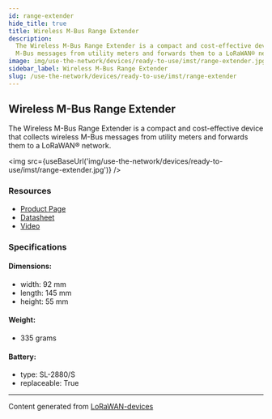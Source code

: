 ```yaml
---
id: range-extender
hide_title: true
title: Wireless M-Bus Range Extender
description:
  The Wireless M-Bus Range Extender is a compact and cost-effective device that collects wireless
  M-Bus messages from utility meters and forwards them to a LoRaWAN® network.
image: img/use-the-network/devices/ready-to-use/imst/range-extender.jpg
sidebar_label: Wireless M-Bus Range Extender
slug: /use-the-network/devices/ready-to-use/imst/range-extender
---
```



## Wireless M-Bus Range Extender

The Wireless M-Bus Range Extender is a compact and cost-effective device that collects wireless
M-Bus messages from utility meters and forwards them to a LoRaWAN® network.

<img src={useBaseUrl('img/use-the-network/devices/ready-to-use/imst/range-extender.jpg')} />

### Resources

- [Product Page](https://wireless-solutions.de/products/wireless-m-bus-range-extender-with-lorawan)
- [Datasheet](https://wireless-solutions.de/downloadfile/wireless-m-bus-range-extender/)
- [Video](https://youtu.be/6d6q4RrCpS0)

### Specifications

#### Dimensions:

- width: 92 mm
- length: 145 mm
- height: 55 mm

#### Weight:

- 335 grams

#### Battery:

- type: SL-2880/S
- replaceable: True

---

Content generated from [LoRaWAN-devices](https://github.com/TheThingsNetwork/lorawan-devices)
